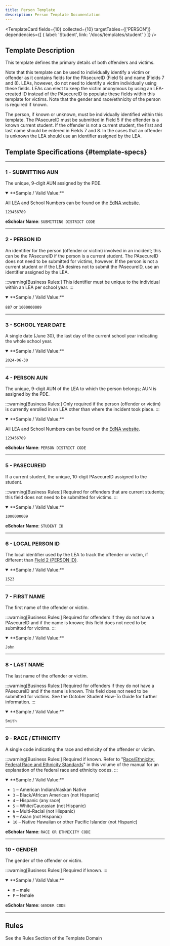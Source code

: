 ```yaml
---
title: Person Template 
description: Person Template Documentation
---
```


<TemplateCard
  fields={10}
  collected={10}
  targetTables={['PERSON']}
  dependencies={[
    { label: 'Student', link: '/docs/templates/student' }
  ]}
/>

## Template Description
This template defines the primary details of both offenders and victims.

Note that this template can be used to individually identify a victim or offender as it contains fields for the PAsecureID (Field 5) and name (Fields 7 and 8). LEAs, however, do not need to identify a victim individually using these fields. LEAs can elect to keep the victim anonymous by using an LEA-created ID instead of the PAsecureID to populate these fields within this template for victims. Note that the gender and race/ethnicity of the person is required if known.

The person, if known or unknown, must be individually identified within this template. The PAsecureID must be submitted in Field 5 if the offender is a known current student. If the offender is not a current student, the first and last name should be entered in Fields 7 and 8. In the cases that an offender is unknown the LEA should use an identifier assigned by the LEA.

## Template Specifications {#template-specs}

---
### 1 - SUBMITTING AUN
<p><Badge color="required" /> <Badge color="key" /> <Badge length={9} /></p>

The unique, 9-digit AUN assigned by the PDE.

<details open>
<summary>**Sample / Valid Value:**</summary>

All LEA and School Numbers can be found on the [EdNA website](http://www.edna.pa.gov/Screens/wfHome.aspx).

`123456789`
</details>

**eScholar Name**: `SUBMITTING DISTRICT CODE`

---
### 2 - PERSON ID
<p><Badge color="required" /> <Badge color="key" /> <Badge length={20} /></p>

An identifier for the person (offender or victim) involved in an incident; this can be the PAsecureID if the person is a current student. The PAsecureID does not need to be submitted for victims, however. If the person is not a current student or if the LEA desires not to submit the PAsecureID, use an identifier assigned by the LEA.

:::warning[Business Rules:]
This identifier must be unique to the individual within an LEA per school year.
:::

<details open>
<summary>**Sample / Valid Value:**</summary>

`887` or `1000000009`
</details>

---
### 3 - SCHOOL YEAR DATE
<p><Badge color="required" /> <Badge color="key" /> <Badge length={10} /></p>

A single date (June 30), the last day of the current school year indicating the whole school year.

<details open>
<summary>**Sample / Valid Value:**</summary>

`2024-06-30`
</details>

---
### 4 - PERSON AUN
<p><Badge color="conditional" /> <Badge color="updateable" /> <Badge length={9} /></p>

The unique, 9-digit AUN of the LEA to which the person belongs; AUN is assigned by the PDE.

:::warning[Business Rules:]
Only required if the person (offender or victim) is currently enrolled in an LEA other than where the incident took place.
:::

<details open>
<summary>**Sample / Valid Value:**</summary>

All LEA and School Numbers can be found on the [EdNA website](http://www.edna.pa.gov/Screens/wfHome.aspx).

`123456789`
</details>

**eScholar Name**: `PERSON DISTRICT CODE`

---
### 5 - PASECUREID
<p><Badge color="conditional" /> <Badge color="updateable" /> <Badge length={12} /></p>

If a current student, the unique, 10-digit PAsecureID assigned to the student.

:::warning[Business Rules:]
Required for offenders that are current students; this field does not need to be submitted for victims.
:::

<details open>
<summary>**Sample / Valid Value:**</summary>

`1000000009`
</details>

**eScholar Name**: `STUDENT ID`

---
### 6 - LOCAL PERSON ID
<p><Badge color="optional" /> <Badge color="updateable" /> <Badge length={20} /></p>

The local identifier used by the LEA to track the offender or victim, if different than [Field 2 (PERSON ID)](#2---person-id).

<details open>
<summary>**Sample / Valid Value:**</summary>

`1523`
</details>

---
### 7 - FIRST NAME
<p><Badge color="conditional" /> <Badge color="updateable" /> <Badge length={60} /></p>

The first name of the offender or victim.

:::warning[Business Rules:]
Required for offenders if they do not have a PAsecureID and if the name is known; this field does not need to be submitted for victims.
:::

<details open>
<summary>**Sample / Valid Value:**</summary>

`John`
</details>

---
### 8 - LAST NAME
<p><Badge color="conditional" /> <Badge color="updateable" /> <Badge length={60} /></p>

The last name of the offender or victim.

:::warning[Business Rules:]
Required for offenders if they do not have a PAsecureID and if the name is known.  This field does not need to be submitted for victims.  See the October Student How-To Guide for further information.
:::

<details open>
<summary>**Sample / Valid Value:**</summary>

`Smith`
</details>

---
### 9 - RACE / ETHNICITY
<p><Badge color="conditional" /> <Badge color="updateable" /> <Badge length={2} /></p>

A single code indicating the race and ethnicity of the offender or victim.

:::warning[Business Rules:]
Required if known.  Refer to "[Race/Ethnicity: Federal Race and Ethnicity Standards](/docs/race-ethnicity-gender-standards)" in this volume of the manual for an explanation of the federal race and ethnicity codes.
:::

<details open>
<summary>**Sample / Valid Value:**</summary>

- `1` – American Indian/Alaskan Native
- `3` – Black/African American (not Hispanic)
- `4` – Hispanic (any race)
- `5` – White/Caucasian (not Hispanic)
- `6` – Multi-Racial (not Hispanic)
- `9` – Asian (not Hispanic)
- `10` – Native Hawaiian or other Pacific Islander (not Hispanic)
</details>

**eScholar Name**: `RACE OR ETHNICITY CODE`

---
### 10 - GENDER
<p><Badge color="conditional" /> <Badge color="updateable" /> <Badge length={1} /></p>

The gender of the offender or victim.

:::warning[Business Rules:]
Required if known.
:::

<details open>
<summary>**Sample / Valid Value:**</summary>

- `M` – male
- `F` – female
</details>

**eScholar Name**: `GENDER CODE`

---
## Rules

See the Rules Section of the Template Domain